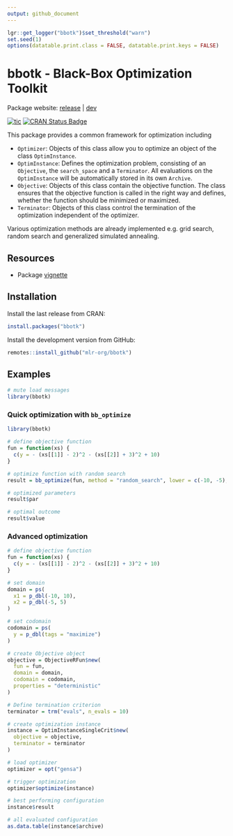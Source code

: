 ```yaml
---
output: github_document
---
```


```r
lgr::get_logger("bbotk")$set_threshold("warn")
set.seed(1)
options(datatable.print.class = FALSE, datatable.print.keys = FALSE)
```

# bbotk - Black-Box Optimization Toolkit

Package website: [release](https://bbotk.mlr-org.com/) | [dev](https://bbotk.mlr-org.com/dev/)

<!-- badges: start -->
[![tic](https://github.com/mlr-org/bbotk/workflows/tic/badge.svg?branch=main)](https://github.com/mlr-org/bbotk/actions)
[![CRAN Status Badge](https://www.r-pkg.org/badges/version-ago/bbotk)](https://cran.r-project.org/package=bbotk)
<!-- badges: end -->

This package provides a common framework for optimization including

* `Optimizer`: Objects of this class allow you to optimize an object of the class `OptimInstance`.
* `OptimInstance`: Defines the optimization problem, consisting of an `Objective`, the `search_space` and a `Terminator`.
   All evaluations on the `OptimInstance` will be automatically stored in its own `Archive`.
* `Objective`: Objects of this class contain the objective function.
   The class ensures that the objective function is called in the right way and defines, whether the function should be minimized or maximized.
* `Terminator`: Objects of this class control the termination of the optimization independent of the optimizer.

Various optimization methods are already implemented e.g. grid search, random search and generalized simulated annealing.

## Resources

* Package [vignette](https://CRAN.R-project.org/package=bbotk/vignettes/bbotk.html)

## Installation

Install the last release from CRAN:

```r
install.packages("bbotk")
```

Install the development version from GitHub:

```r
remotes::install_github("mlr-org/bbotk")
```

## Examples

```r
# mute load messages
library(bbotk)
```

### Quick optimization with `bb_optimize`

```r
library(bbotk)

# define objective function
fun = function(xs) {
  c(y = - (xs[[1]] - 2)^2 - (xs[[2]] + 3)^2 + 10)
}

# optimize function with random search
result = bb_optimize(fun, method = "random_search", lower = c(-10, -5), upper = c(10, 5), max_evals = 100)

# optimized parameters
result$par

# optimal outcome
result$value
```

### Advanced optimization

```r
# define objective function
fun = function(xs) {
  c(y = - (xs[[1]] - 2)^2 - (xs[[2]] + 3)^2 + 10)
}

# set domain
domain = ps(
  x1 = p_dbl(-10, 10),
  x2 = p_dbl(-5, 5)
)

# set codomain
codomain = ps(
  y = p_dbl(tags = "maximize")
)

# create Objective object
objective = ObjectiveRFun$new(
  fun = fun,
  domain = domain,
  codomain = codomain,
  properties = "deterministic"
)

# Define termination criterion
terminator = trm("evals", n_evals = 10)

# create optimization instance
instance = OptimInstanceSingleCrit$new(
  objective = objective,
  terminator = terminator
)

# load optimizer
optimizer = opt("gensa")

# trigger optimization
optimizer$optimize(instance)

# best performing configuration
instance$result

# all evaluated configuration
as.data.table(instance$archive)
```
